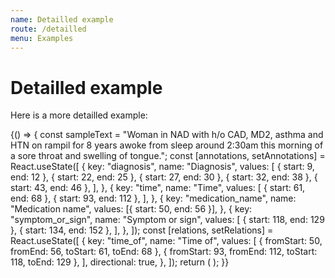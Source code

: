 ```yaml
---
name: Detailled example
route: /detailled
menu: Examples
---
```


# Detailled example

Here is a more detailled example:


<Playground>
  {() => {
    const sampleText =
      "Woman in NAD with h/o CAD, MD2, asthma and HTN on rampil for 8 years awoke from sleep around 2:30am this morning of a sore throat and swelling of tongue.";
    const [annotations, setAnnotations] = React.useState([
      {
        key: "diagnosis",
        name: "Diagnosis",
        values: [
          { start: 9, end: 12 },
          { start: 22, end: 25 },
          { start: 27, end: 30 },
          { start: 32, end: 38 },
          { start: 43, end: 46 },
        ],
      },
      {
        key: "time",
        name: "Time",
        values: [
          { start: 61, end: 68 },
          { start: 93, end: 112 },
        ],
      },
      {
        key: "medication_name",
        name: "Medication name",
        values: [{ start: 50, end: 56 }],
      },
      {
        key: "symptom_or_sign",
        name: "Symptom or sign",
        values: [
          { start: 118, end: 129 },
          { start: 134, end: 152 },
        ],
      },
    ]);
    const [relations, setRelations] = React.useState([
      {
        key: "time_of",
        name: "Time of",
        values: [
          { fromStart: 50, fromEnd: 56, toStart: 61, toEnd: 68 },
          { fromStart: 93, fromEnd: 112, toStart: 118, toEnd: 129 },
        ],
        directional: true,
      },
    ]);
    return (
      <Annotator
        text={sampleText}
        annotations={annotations}
        relations={relations}
        onChangeAnnotations={setAnnotations}
        onChangeRelations={setRelations}
      />
    );
  }}
</Playground>
